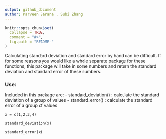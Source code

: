 ```yaml
---
output: github_document
author: Parveen Sarana , Subi Zhang
---
```



```r
knitr::opts_chunk$set(
  collapse = TRUE,
  comment = "#>",
  fig.path = "README-"
)
```
Calculating standard deviation and standard error by hand can be difficult. If for some reasons you would like a whole separate package for these functions, this package will take in some numbers and return the standard deviation and standard error of these numbers.

### Use:

Included in this package are:
- standard_deviation() : calculate the standard deviation of a group of values
- standard_error() : calculate the standard error of a group of values

```
x = c(1,2,3,4)

standard_deviation(x)

standard_error(x)
```
